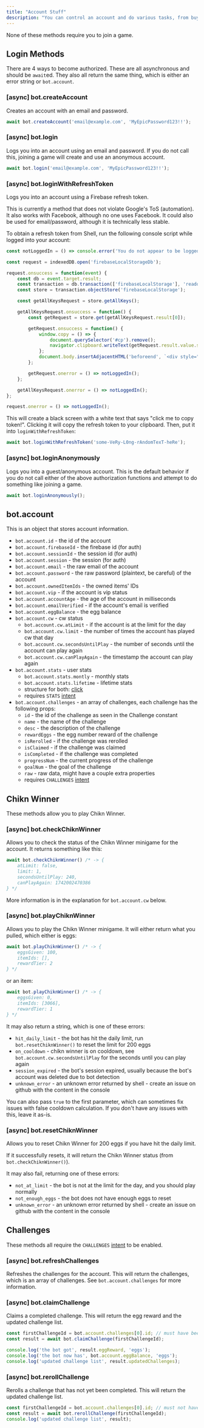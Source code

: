 ```yaml
---
title: "Account Stuff"
description: "You can control an account and do various tasks, from buying things in the shop to playing Chikn Winner."
---
```


None of these methods require you to join a game.

## Login Methods
There are 4 ways to become authorized. These are all asynchronous and should be `await`ed. They also all return the same thing, which is either an error string or `bot.account`.

### [async] bot.createAccount
Creates an account with an email and password.

```js
await bot.createAccount('email@example.com', 'MyEpicPassword123!!');
```

### [async] bot.login
Logs you into an account using an email and password. If you do not call this, joining a game will create and use an anonymous account.

```js
await bot.login('email@example.com', 'MyEpicPassword123!!');
```

### [async] bot.loginWithRefreshToken
Logs you into an account using a Firebase refresh token.

This is currently a method that does not violate Google's ToS (automation). It also works with Facebook, although no one uses Facebook. It could also be used for email/password, although it is technically less stable.

To obtain a refresh token from Shell, run the following console script while logged into your account:

```js
const notLoggedIn = () => console.error('You do not appear to be logged in.');

const request = indexedDB.open('firebaseLocalStorageDb');

request.onsuccess = function(event) {
    const db = event.target.result;
    const transaction = db.transaction(['firebaseLocalStorage'], 'readonly');
    const store = transaction.objectStore('firebaseLocalStorage');

    const getAllKeysRequest = store.getAllKeys();

    getAllKeysRequest.onsuccess = function() {
        const getRequest = store.get(getAllKeysRequest.result[0]);

        getRequest.onsuccess = function() {
            window.copy = () => {
                document.querySelector('#cp').remove();
                navigator.clipboard.writeText(getRequest.result.value.stsTokenManager.refreshToken)
            };
            document.body.insertAdjacentHTML('beforeend', `<div style="position:absolute;top:0;left:0;width: 100%;height:100%;background:black;cursor:pointer;display:flex;justify-content:center;align-items:center;z-index:999999;" onclick="copy()" id="cp"><h1 style="color:white;font-family:'Nunito';font-weight:bold;">click me to copy token!</h1></div>`);
        };

        getRequest.onerror = () => notLoggedIn();
    };

    getAllKeysRequest.onerror = () => notLoggedIn();
};

request.onerror = () => notLoggedIn();
```

This will create a black screen with a white text that says "click me to copy token!". Clicking it will copy the refresh token to your clipboard. Then, put it into `loginWithRefreshToken`:

```js
await bot.loginWithRefreshToken('some-VeRy-L0ng-rAndomTexT-heRe');
```

### [async] bot.loginAnonymously
Logs you into a guest/anonymous account. This is the default behavior if you do not call either of the above authorization functions and attempt to do something like joining a game.

```js
await bot.loginAnonymously();
```

## bot.account
This is an object that stores account information.

- `bot.account.id` - the id of the account
- `bot.account.firebaseId` - the firebase id (for auth)
- `bot.account.sessionId` - the session id (for auth)
- `bot.account.session` - the session (for auth)
- `bot.account.email` - the raw email of the account
- `bot.account.password` - the raw password (plaintext, be careful) of the account
- `bot.account.ownedItemIds` - the owned items' IDs
- `bot.account.vip` - if the account is vip status
- `bot.account.accountAge` - the age of the account in milliseconds
- `bot.account.emailVerified` - if the account's email is verified
- `bot.account.eggBalance` - the egg balance
- `bot.account.cw` - cw status
    - `bot.account.cw.atLimit` - if the account is at the limit for the day
    - `bot.account.cw.limit` - the number of times the account has played cw that day
    - `bot.account.cw.secondsUntilPlay` - the number of seconds until the account can play again
    - `bot.account.cw.canPlayAgain` - the timestamp the account can play again
- `bot.account.stats` - user stats
    - `bot.account.stats.montly` - monthly stats
    - `bot.account.stats.lifetime` - lifetime stats
    - structure for both: [click](https://github.com/yolkorg/yolkbot/blob/cebc489c180240773905a1159024b1a0907e4b7b/src/types/bot.d.ts#L26C1-L62C2)
    - requires `STATS` [intent](./intents)
- `bot.account.challenges` - an array of challenges, each challenge has the following props:
    - `id` - the id of the challenge as seen in the Challenge constant
    - `name` - the name of the challenge
    - `desc` - the description of the challenge
    - `rewardEggs` - the egg number reward of the challenge
    - `isRerolled` - if the challenge was rerolled
    - `isClaimed` - if the challenge was claimed
    - `isCompleted` - if the challenge was completed
    - `progressNum` - the current progress of the challenge
    - `goalNum` - the goal of the challenge
    - `raw` - raw data, might have a couple extra properties
    - requires `CHALLENGES` [intent](./intents)

## Chikn Winner
These methods allow you to play Chikn Winner.

### [async] bot.checkChiknWinner
Allows you to check the status of the Chikn Winner minigame for the account. It returns something like this:

```js
await bot.checkChiknWinner() /* -> {
    atLimit: false,
    limit: 1,
    secondsUntilPlay: 240,
    canPlayAgain: 1742002470386
} */
```

More information is in the explanation for `bot.account.cw` below.

### [async] bot.playChiknWinner
Allows you to play the Chikn Winner minigame. It will either return what you pulled, which either is eggs:

```js
await bot.playChiknWinner() /* -> {
    eggsGiven: 100,
    itemIds: [],
    rewardTier: 2
} */
```

or an item:

```js
await bot.playChiknWinner() /* -> {
    eggsGiven: 0,
    itemIds: [3066],
    rewardTier: 1
} */
```

It may also return a string, which is one of these errors:

- `hit_daily_limit` - the bot has hit the daily limit, run `bot.resetChiknWinner()` to reset the limit for 200 eggs
- `on_cooldown` - chikn winner is on cooldown, see `bot.account.cw.secondsUntilPlay` for the seconds until you can play again
- `session_expired` - the bot's session expired, usually because the bot's account was deleted due to bot detection
- `unknown_error` - an unknown error returned by shell - create an issue on github with the content in the console

You can also pass `true` to the first parameter, which can sometimes fix issues with false cooldown calculation. If you don't have any issues with this, leave it as-is.

### [async] bot.resetChiknWinner
Allows you to reset Chikn Winner for 200 eggs if you have hit the daily limit.

If it successfully resets, it will return the Chikn Winner status (from `bot.checkChiknWinner()`).

It may also fail, returning one of these errors:
- `not_at_limit` - the bot is not at the limit for the day, and you should play normally
- `not_enough_eggs` - the bot does not have enough eggs to reset
- `unknown_error` - an unknown error returned by shell - create an issue on github with the content in the console

## Challenges
These methods all require the `CHALLENGES` [intent](./intents) to be enabled.

### [async] bot.refreshChallenges
Refreshes the challenges for the account. This will return the challenges, which is an array of challenges. See `bot.account.challenges` for more information.

### [async] bot.claimChallenge
Claims a completed challenge. This will return the egg reward and the updated challenge list.

```js
const firstChallengeId = bot.account.challenges[0].id; // must have been completed
const result = await bot.claimChallenge(firstChallengeId);

console.log('the bot got', result.eggReward, 'eggs');
console.log('the bot now has', bot.account.eggBalance, 'eggs');
console.log('updated challenge list', result.updatedChallenges);
```

### [async] bot.rerollChallenge
Rerolls a challenge that has not yet been completed. This will return the updated challenge list.

```js
const firstChallengeId = bot.account.challenges[0].id; // must not have been completed
const result = await bot.rerollChallenge(firstChallengeId);
console.log('updated challenge list', result);
```